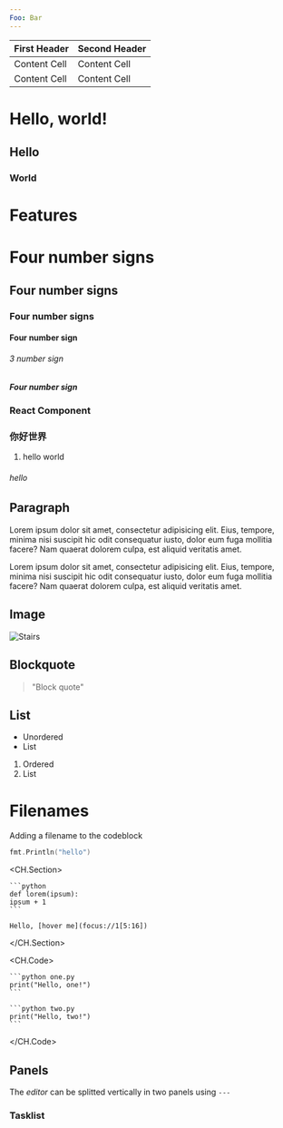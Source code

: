 ---
Foo: Bar
---

| First Header  | Second Header |
| ------------- | ------------- |
| Content Cell  | Content Cell  |
| Content Cell  | Content Cell  |
# Hello, world!
## Hello
### World

# Features



# Four number signs
## Four number signs
### Four number signs
#### Four number sign
###### 3 number sign
##### Four number sign

### React Component

### 你好世界


1. hello world
###### hello





## Paragraph



Lorem ipsum dolor sit amet, consectetur adipisicing elit. Eius, tempore, minima nisi suscipit hic odit consequatur iusto, dolor eum fuga mollitia facere? Nam quaerat dolorem culpa, est aliquid veritatis amet.

Lorem ipsum dolor sit amet, consectetur adipisicing elit. Eius, tempore, minima nisi suscipit hic odit consequatur iusto, dolor eum fuga mollitia facere? Nam quaerat dolorem culpa, est aliquid veritatis amet.

## Image

![Stairs](https://www.refactoringui.com/_next/static/media/book.5380927448c9872170bbc9fc9e5828c4.png)

## Blockquote

> "Block quote"

## List

- Unordered
- List

1. Ordered
2. List

# Filenames

Adding a filename to the codeblock



```go
fmt.Println("hello")
```
<CH.Section>

    ```python
    def lorem(ipsum):
    ipsum + 1
    ```

    Hello, [hover me](focus://1[5:16])

</CH.Section>

<CH.Code>

    ```python one.py
    print("Hello, one!")
    ```

    ```python two.py
    print("Hello, two!")
    ```

</CH.Code>


## Panels

The _editor_ can be splitted vertically in two panels using `---`

### Tasklist



